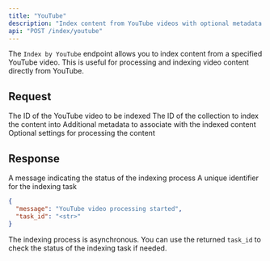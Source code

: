 ```yaml
---
title: "YouTube"
description: "Index content from YouTube videos with optional metadata and processing settings."
api: "POST /index/youtube"
---
```


The `Index by YouTube` endpoint allows you to index content from a specified YouTube video. This is useful for processing and indexing video content directly from YouTube.

## Request

<ParamField body="youtube_video_id" type="string" required>
  The ID of the YouTube video to be indexed
</ParamField>

<ParamField body="collection_id" type="string" required>
  The ID of the collection to index the content into
</ParamField>

<ParamField body="metadata" type="object" optional>
  Additional metadata to associate with the indexed content
</ParamField>

<ParamField body="settings" type="object" optional>
  Optional settings for processing the content
</ParamField>

## Response

<ResponseField name="message" type="string">
  A message indicating the status of the indexing process
</ResponseField>

<ResponseField name="task_id" type="string">
  A unique identifier for the indexing task
</ResponseField>

<ResponseExample>

```json Response
{
  "message": "YouTube video processing started",
  "task_id": "<str>"
}
```

</ResponseExample>

The indexing process is asynchronous. You can use the returned `task_id` to check the status of the indexing task if needed.
